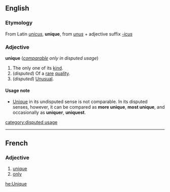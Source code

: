 ==English==
===Etymology===
From Latin ''[[unicus]]'', '''unique''', from ''[[unus]]'' + adjective suffix ''[[-icus]]''
===Adjective===
'''unique''' (''[[comparable]] only in disputed usage'')

#The only one of its [[kind]].
#(''disputed'') Of a [[rare]] [[quality]].
#(''disputed'') [[Unusual]].

====Usage note====
*[[Unique]] in its undisputed sense is not comparable.  In its disputed senses, however, it can be compared as '''more unique''', '''most unique''',  and occasionally as '''uniquer''', '''uniquest'''.
[[category:disputed usage]]
----
==French==
===Adjective===
# [[unique]]
# [[only]]

[[he:Unique]]
